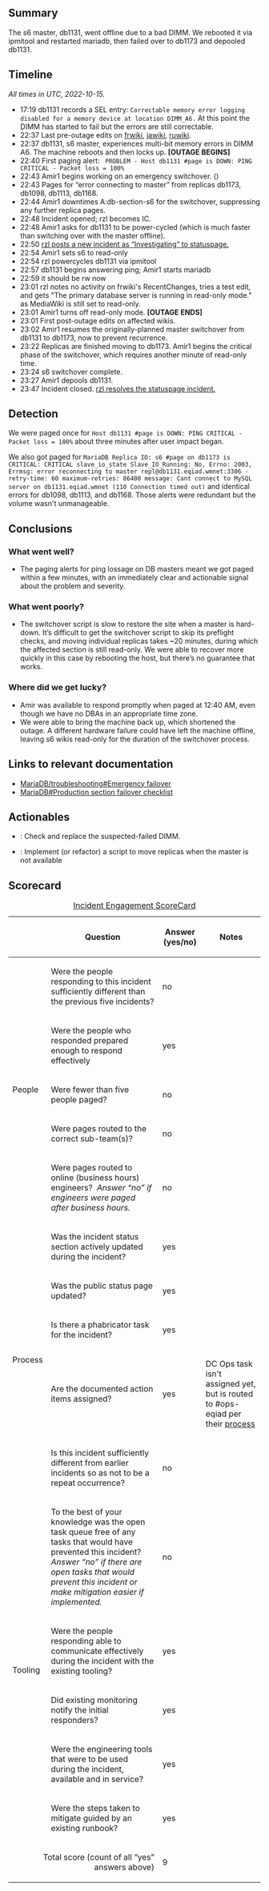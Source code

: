 {{irdoc|status=review}}

==Summary==
{{Incident scorecard
| task = T320990
| paged-num = 17
| responders-num = 3
| coordinators = rzl
| start = 2022-10-15 22:37
| end = 2022-10-15 23:01
| metrics = No relevant SLOs exist; frwiki, jawiki, ruwiki, and wikitech were read-only for 24 minutes
| impact = frwiki, jawiki, ruwiki, and wikitech were read-only for 24 minutes (starting Sunday 12:37 AM in France, 7:37 AM in Japan, and very early- to mid-morning in Russia).
}}The s6 master, db1131, went offline due to a bad DIMM. We rebooted it via ipmitool and restarted mariadb, then failed over to db1173 and depooled db1131.{{TOC|align=right}}

==Timeline==
''All times in UTC, 2022-10-15.''

*17:19 db1131 records a SEL entry: <code>Correctable memory error logging disabled for a memory device at location DIMM_A6.</code> At this point the DIMM has started to fail but the errors are still correctable.
*22:37 Last pre-outage edits on [https://fr.wikipedia.org/w/index.php?title=Ivan_Goloubev-Monatkine&curid=15236581&diff=197826549&oldid=197826342 frwiki], [https://ja.wikipedia.org/w/index.php?title=%E6%B8%85%E5%8E%9F%E3%82%B5%E3%83%BC%E3%83%93%E3%82%B9%E3%82%A8%E3%83%AA%E3%82%A2&curid=978988&diff=91976699&oldid=89087606 jawiki], [https://ru.wikipedia.org/w/index.php?title=%D0%9A%D0%B0%D1%82%D0%B5%D0%B3%D0%BE%D1%80%D0%B8%D1%8F:%D0%94%D0%B5%D0%BF%D1%83%D1%82%D0%B0%D1%82%D1%8B_%D0%9B%D1%83%D0%B3%D0%B0%D0%BD%D1%81%D0%BA%D0%BE%D0%B3%D0%BE_%D0%B3%D0%BE%D1%80%D0%BE%D0%B4%D1%81%D0%BA%D0%BE%D0%B3%D0%BE_%D1%81%D0%BE%D0%B2%D0%B5%D1%82%D0%B0&curid=7215375&diff=126082951&oldid=89142386 ruwiki].
*22:37 db1131, s6 master, experiences multi-bit memory errors in DIMM A6. The machine reboots and then locks up. '''[OUTAGE BEGINS]'''
*22:40 First paging alert: <code><icinga-wm> PROBLEM - Host db1131 #page is DOWN: PING CRITICAL - Packet loss = 100%</code>
*22:43 Amir1 begins working on an emergency switchover. ({{phab|T320879}})
*22:43 Pages for “error connecting to master” from replicas db1173, db1098, db1113, db1168.
*22:44 Amir1 downtimes A:db-section-s6 for the switchover, suppressing any further replica pages.
*22:48 Incident opened; rzl becomes IC.
*22:48 Amir1 asks for db1131 to be power-cycled (which is much faster than switching over with the master offline).
*22:50 [https://wikimedia.statuspage.io/incidents/hnm5c223c26v rzl posts a new incident as “Investigating” to statuspage.]
*22:54 Amir1 sets s6 to read-only
*22:54 rzl powercycles db1131 via ipmitool
*22:57 db1131 begins answering ping; Amir1 starts mariadb
*22:59 <Amir1> it should be rw now
*23:01 rzl notes no activity on frwiki's RecentChanges, tries a test edit, and gets "The primary database server is running in read-only mode." as MediaWiki is still set to read-only.
*23:01 Amir1 turns off read-only mode. '''[OUTAGE ENDS]'''
*23:01 First post-outage edits on affected wikis.
*23:02 Amir1 resumes the originally-planned master switchover from db1131 to db1173, now to prevent recurrence.
*23:22 Replicas are finished moving to db1173. Amir1 begins the critical phase of the switchover, which requires another minute of read-only time.
*23:24 s6 switchover complete.
*23:27 Amir1 depools db1131.
*23:47 Incident closed. [https://wikimedia.statuspage.io/incidents/hnm5c223c26v rzl resolves the statuspage incident.]

==Detection==
We were paged once for <code>Host db1131 #page is DOWN: PING CRITICAL - Packet loss = 100%</code> about three minutes after user impact began.

We also got paged for <code>MariaDB Replica IO: s6 #page on db1173 is CRITICAL: CRITICAL slave_io_state Slave_IO_Running: No, Errno: 2003, Errmsg: error reconnecting to master repl@db1131.eqiad.wmnet:3306 - retry-time: 60 maximum-retries: 86400 message: Cant connect to MySQL server on db1131.eqiad.wmnet (110 Connection timed out)</code> and identical errors for db1098, db1113, and db1168. Those alerts were redundant but the volume wasn't unmanageable.

==Conclusions==

===What went well?===

*The paging alerts for ping lossage on DB masters meant we got paged within a few minutes, with an immediately clear and actionable signal about the problem and severity.

===What went poorly?===

*The switchover script is slow to restore the site when a master is hard-down. It’s difficult to get the switchover script to skip its preflight checks, and moving individual replicas takes ~20 minutes, during which the affected section is still read-only. We were able to recover more quickly in this case by rebooting the host, but there’s no guarantee that works.

===Where did we get lucky?===

*Amir was available to respond promptly when paged at 12:40 AM, even though we have no DBAs in an appropriate time zone.
*We were able to bring the machine back up, which shortened the outage. A different hardware failure could have left the machine offline, leaving s6 wikis read-only for the duration of the switchover process.

==Links to relevant documentation==

*[[MariaDB/troubleshooting#Emergency failover]]
*[[MariaDB#Production section failover checklist]]

==Actionables==

*{{Phabricator|T320994}}: Check and replace the suspected-failed DIMM.
*{{Phabricator|T196366}}: Implement (or refactor) a script to move replicas when the master is not available

==Scorecard==
{| class="wikitable"
|+[[Incident Scorecard|Incident Engagement  ScoreCard]]
!
!Question
!Answer
(yes/no)
!Notes
|-
! rowspan="5" |People
|Were the people responding to this incident sufficiently different than the previous five incidents?
|no
|
|-
|Were the people who responded prepared enough to respond effectively
|yes
|
|-
|Were fewer than five people paged?
|no
|
|-
|Were pages routed to the correct sub-team(s)?
|no
|
|-
|Were pages routed to online (business hours) engineers?  ''Answer “no” if engineers were paged after business hours.''
|no
|
|-
! rowspan="5" |Process
|Was the incident status section actively updated during the incident?
|yes
|
|-
|Was the public status page updated?
|yes
|
|-
|Is there a phabricator task for the incident?
|yes
|
|-
|Are the documented action items assigned?
|yes
|DC Ops task isn't assigned yet, but is routed to #ops-eqiad per their [[SRE/Dc-operations/Hardware Troubleshooting Runbook|process]]
|-
|Is this incident sufficiently different from earlier incidents so as not to be a repeat occurrence?
|no
|
|-
! rowspan="5" |Tooling
|To the best of your knowledge was the open task queue free of any tasks that would have prevented this incident? ''Answer “no” if there are''
''open tasks that would prevent this incident or make mitigation easier if implemented.''
|no
|
|-
|Were the people responding able to communicate effectively during the incident with the existing tooling?
|yes
|
|-
|Did existing monitoring notify the initial responders?
|yes
|
|-
|Were the engineering tools that were to be used during the incident, available and in service?
|yes
|
|-
|Were the steps taken to mitigate guided by an existing runbook?
|yes
|
|-
! colspan="2" align="right" |Total score (count of all “yes” answers above)
|9
|
|}